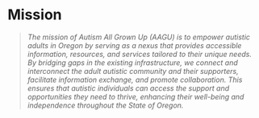 # Mission {#mission}

> *The mission of Autism All Grown Up (AAGU) is to empower autistic adults in Oregon by serving as a nexus that provides accessible information, resources, and services tailored to their unique needs. By bridging gaps in the existing infrastructure, we connect and interconnect the adult autistic community and their supporters, facilitate information exchange, and promote collaboration. This ensures that autistic individuals can access the support and opportunities they need to thrive, enhancing their well-being and independence throughout the State of Oregon.*
